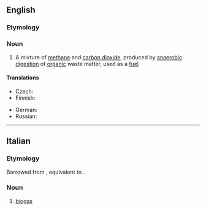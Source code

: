 {{also|Biogas}}
==English==

===Etymology===
{{prefix|en|bio|gas}}

===Noun===
{{wikipedia}}
{{en-noun|~|es|biogasses}}

# A mixture of [[methane]] and [[carbon dioxide]], produced by [[anaerobic]] [[digestion]] of [[organic]] waste matter, used as a [[fuel]]

====Translations====
{{trans-top|gas produced by organic waste matter, used as a fuel}}
* Czech: {{t+|cs|bioplyn|m}}
* Finnish: {{t+|fi|biokaasu}}
{{trans-mid}}
* German: {{t+|de|Biogas|n}}
* Russian: {{t+|ru|биога́з|m}}
{{trans-bottom}}

----

==Italian==

===Etymology===
Borrowed from {{bor|it|en|biogas}}, equivalent to {{af|it|bio-|gas}}.

===Noun===
{{head|it|noun}}

# [[#English|biogas]]